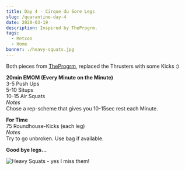 ```yaml
---
title: Day 4 - Cirque du Sore Legs
slug: /quarantine-day-4
date: 2020-03-19
description: Inspired by TheProgrm.
tags:
  - Metcon
  - Home
banner: ./heavy-squats.jpg
---
```


Both pieces from [TheProgrm](https://theprogrm.com/), replaced the Thrusters with some Kicks :)

**20min EMOM (Every Minute on the Minute)**<br/>
3-5 Push Ups<br/>
5-10 Situps<br/>
10-15 Air Squats<br/>
*Notes*<br/>
Chose a rep-scheme that gives you 10-15sec rest each Minute.<br/>

**For Time**<br/>
75 Roundhouse-Kicks (each leg)<br/>
*Notes*<br/>
Try to go unbroken. Use bag if available.<br/>

**Good bye legs...**

![Heavy Squats - yes I miss them!](./heavy-squats.jpg)
